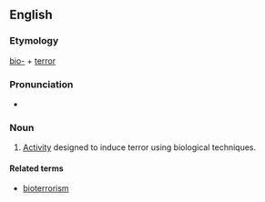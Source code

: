 ==English==

===Etymology===
[[bio-]] + [[terror]]

===Pronunciation===
* {{a|UK}} {{IPA|/ˈbaɪəʊˌtɛɹə(ɹ)/}} {{SAMPA|/"baI@U%tEr@(r)/}}

===Noun===
{{en-noun|-}}

# [[Activity]] designed to induce terror using biological techniques.

====Related terms====
* [[bioterrorism]]
